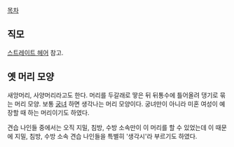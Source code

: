 [[목차]]
== 직모 ==

[[스트레이트 헤어]] 참고.


== 옛 머리 모양 ==
새앙머리, 사양머리라고도 한다. 머리를 두갈래로 땋은 뒤 뒤통수에 틀어올려 댕기로 묶는 머리 모양. 보통 [[궁녀]] 하면 생각나는 머리 모양이다. 궁녀만이 아니라 미혼 여성이 예장할 때 하는 머리이기도 하였다.

견습 나인들 중에서는 오직 지밀, 침방, 수방 소속만이 이 머리를 할 수 있었는데 이 때문에 지밀, 침방, 수방 소속 견습 나인들을 특별히 '생각시'라 부르기도 하였다.
